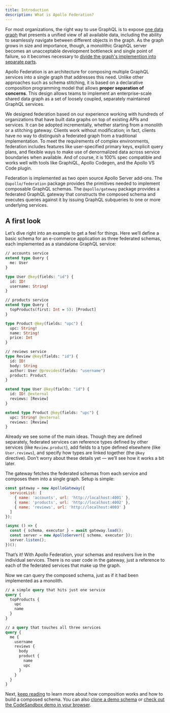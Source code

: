 ```yaml
---
title: Introduction
description: What is Apollo Federation?
---
```


For most organizations, the right way to use GraphQL is to expose [one data graph](https://principledgraphql.com/integrity#1-one-graph) that presents a unified view of all available data, including the ability to seamlessly navigate between different objects in the graph. As the graph grows in size and importance, though, a monolithic GraphQL server becomes an unacceptable development bottleneck and single point of failure, so it becomes necessary to [divide the graph's implemention into separate parts](https://principledgraphql.com/integrity#2-federated-implementation).

Apollo Federation is an architecture for composing multiple GraphQL services into a single graph that addresses this need. Unlike other approaches such as schema stitching, it is based on a declarative composition programming model that allows **proper separation of concerns**. This design allows teams to implement an enterprise-scale shared data graph as a set of loosely coupled, separately maintained GraphQL services.

We designed federation based on our experience working with hundreds of organizations that have built data graphs on top of existing APIs and services. It can be adopted incrementally, whether starting from a monolith or a stitching gateway. Clients work without modification; in fact, clients have no way to distinguish a federated graph from a traditional implementation. To meet the requirements of complex environments, federation includes features like user-specified primary keys, explicit query plans, and flexible ways to make use of denormalized data across service boundaries when available. And of course, it is 100% spec compatible and works well with tools like GraphiQL, Apollo Codegen, and the Apollo VS Code plugin.

Federation is implemented as two open source Apollo Server add-ons. The `@apollo/federation` package provides the primitives needed to implement composable GraphQL schemas. The `@apollo/gateway` package provides a federated GraphQL gateway that constructs the composed schema and executes queries against it by issuing GraphQL subqueries to one or more underlying services.

## A first look

Let’s dive right into an example to get a feel for things. Here we’ll define a basic schema for an e-commerce application as three federated schemas, each implemented as a standalone GraphQL service:

```graphql
// accounts service
extend type Query {
  me: User
}

type User @key(fields: "id") {
  id: ID!
  username: String!
}
```

```graphql
// products service
extend type Query {
  topProducts(first: Int = 5): [Product]
}

type Product @key(fields: "upc") {
  upc: String!
  name: String!
  price: Int
}
```

```graphql
// reviews service
type Review @key(fields: "id") {
  id: ID!
  body: String
  author: User @provides(fields: "username")
  product: Product
}

extend type User @key(fields: "id") {
  id: ID! @external
  reviews: [Review]
}

extend type Product @key(fields: "upc") {
  upc: String! @external
  reviews: [Review]
}
```

Already we see some of the main ideas. Though they are defined separately, federated services can reference types defined by other services (like `Review.product`), add fields to a type defined elsewhere (like `User.reviews`), and specify how types are linked together (the `@key` directive). Don’t worry about these details yet — we’ll see how it works a bit later.

The gateway fetches the federated schemas from each service and composes them into a single graph. Setup is simple:

```js
const gateway = new ApolloGateway({
  serviceList: [
    { name: 'accounts', url: 'http://localhost:4001' },
    { name: 'products', url: 'http://localhost:4002' },
    { name: 'reviews', url: 'http://localhost:4003' }
  ]
});

(async () => {
  const { schema, executor } = await gateway.load();
  const server = new ApolloServer({ schema, executor });
  server.listen();
})();
```

That’s it! With Apollo Federation, your schemas and resolvers live in the individual services. There is no user code in the gateway, just a reference to each of the federated services that make up the graph.

Now we can query the composed schema, just as if it had been implemented as a monolith.

```graphql
// a simple query that hits just one service
query {
  topProducts {
    upc
    name
  }
}
```

```graphql
// a query that touches all three services
query {
  me {
    username
    reviews {
      body
      product {
        name
        upc
      }
    }
  }
}
```

Next, [keep reading](/federation/implementing/) to learn more about how composition works and how to build a composed schema. You can also [clone a demo schema](https://github.com/apollographql/federation-demo) or [check out the CodeSandbox demo in your browser](https://codesandbox.io/s/v368r9ml47).
